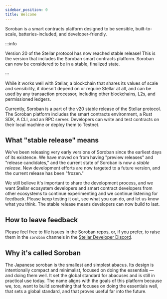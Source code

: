 ```yaml
---
sidebar_position: 0
title: Welcome
---
```


Soroban is a smart contracts platform designed to be sensible, built-to-scale, batteries-included, and developer-friendly.

:::info

Version 20 of the Stellar protocol has now reached stable release! This is the version that includes the Soroban smart contracts platform. Soroban can now be considered to be in a stable, finalized state.

:::

While it works well with Stellar, a blockchain that shares its values of scale and sensibility, it doesn't depend on or require Stellar at all, and can be used by any transaction processor, including other blockchains, L2s, and permissioned ledgers.

Currently, Soroban is a part of the v20 stable release of the Stellar protocol. The Soroban platform includes the smart contracts environment, a Rust SDK, A CLI, and an RPC server. Developers can write and test contracts on their local machine or deploy them to Testnet.

## What "stable release" means

We've been releasing very early versions of Soroban since the earliest days of its existence. We have moved on from having "preview releases" and "release candidates," and the current state of Soroban is now a _stable release_. New development efforts are now targeted to a future version, and the current release has been "frozen."

We still believe it's important to share the development process, and we want Stellar ecosystem developers and smart contract developers from other ecosystems to continue experimenting and we continue listening for feedback. Please keep testing it out, see what you can do, and let us know what you think. The stable release means developers can now build to last.

## How to leave feedback

Please feel free to file issues in the Soroban repos, or, if you prefer, to raise them in the `soroban` channels in the [Stellar Developer Discord](https://discord.gg/sp8zfb4qH6).

## Why it's called Soroban

The Japanese soroban is the smallest and simplest abacus. Its design is intentionally compact and minimalist, focused on doing the essentials — and doing them well. It set the global standard for abacuses and is still in practical use today. The name aligns with the goals of this platform because we, too, want to build something that focuses on doing the essentials well, that sets a global standard, and that proves useful far into the future.
